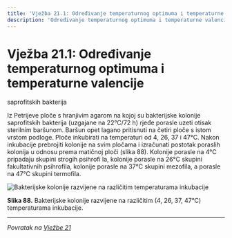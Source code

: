 ```yaml
---
title: 'Vježba 21.1: Određivanje temperaturnog optimuma i temperaturne valencije saprofitskih bakterija'
description: 'Određivanje temperaturnog optimuma i temperaturne valencije saprofitskih bakterija'
---
```


# Vježba 21.1: Određivanje temperaturnog optimuma i temperaturne valencije 
saprofitskih bakterija

Iz Petrijeve ploče s hranjivim agarom na kojoj su bakterijske kolonije 
 saprofitskih bakterija (uzgajane na 22°C/72 h) rjeđe porasle uzeti otisak 
sterilnim baršunom. Baršun opet lagano pritisnuti na četiri ploče s istom
 vrstom podloge. Ploče inkubirati na temperaturi od 4, 26, 37 i 47°C. Nakon
 inkubacije prebrojiti kolonije na svim pločama i izračunati postotak
 poraslih kolonija u odnosu prema matičnoj ploči (slika 88). Kolonije
 porasle na 4°C pripadaju skupini strogih psihrofi la, kolonije porasle na
26°C skupini fakultativnih psihrofila, kolonije porasle na 37°C skupini
 mezofila, a porasle na 47°C skupini termofila.

![Bakterijske kolonije razvijene na različitim temperaturama inkubacije](/Images/slika88.jpg)

**Slika 88.** Bakterijske kolonije razvijene na različitim 
(4, 26, 37, 47°C) temperaturama inkubacije.

---

*Povratak na [Vježbe 21](/poglavlje-21/vjezbe-21)*


